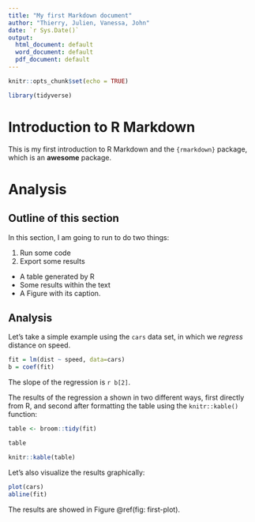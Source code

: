 ```yaml
---
title: "My first Markdown document"
author: "Thierry, Julien, Vanessa, John"
date: `r Sys.Date()`
output:
  html_document: default
  word_document: default
  pdf_document: default
---
```


```r
knitr::opts_chunk$set(echo = TRUE)

library(tidyverse)

```

# Introduction to R Markdown

This is my first introduction to R Markdown and the `{rmarkdown}` package, which is an **awesome** package.

# Analysis 

## Outline of this section

In this section, I am going to run to do two things:

1. Run some code
2. Export some results
  - A table generated by R
  - Some results within the text
  - A Figure with its caption. 
  
## Analysis

Let's take a simple example using the `cars` data set, in which we *regress* distance on speed. 

```r

fit = lm(dist ~ speed, data=cars)
b = coef(fit)

```

The slope of the regression is `r b[2]`.

The results of the regression a shown in two different ways, first directly from R, and second after formatting the table using the `knitr::kable()` function:

```r

table <- broom::tidy(fit)

table

knitr::kable(table)

```

Let's also visualize the results graphically:

```r
plot(cars)
abline(fit)
```

The results are showed in Figure \@ref(fig: first-plot).